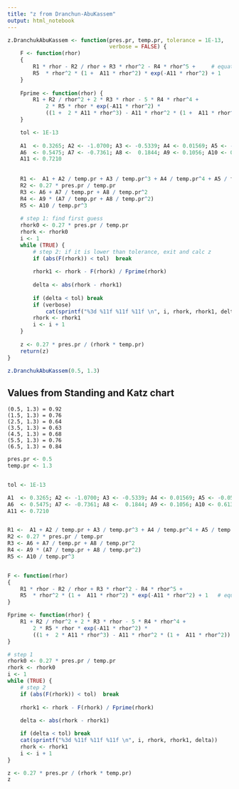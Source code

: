 ```yaml
---
title: "z from Dranchun-AbuKassem"
output: html_notebook
---
```


```r

z.DranchukAbuKassem <- function(pres.pr, temp.pr, tolerance = 1E-13, 
                                verbose = FALSE) {
    F <- function(rhor) 
    {
        R1 * rhor - R2 / rhor + R3 * rhor^2 - R4 * rhor^5 +     # equation 3-41 
        R5  * rhor^2 * (1 +  A11 * rhor^2) * exp(-A11 * rhor^2) + 1  
    }
    
    Fprime <- function(rhor) {
        R1 + R2 / rhor^2 + 2 * R3 * rhor - 5 * R4 * rhor^4 + 
            2 * R5 * rhor * exp(-A11 * rhor^2) * 
            ((1 +  2 * A11 * rhor^3) - A11 * rhor^2 * (1 +  A11 * rhor^2))
    }    

    tol <- 1E-13
    
    A1  <- 0.3265; A2 <- -1.0700; A3 <- -0.5339; A4 <- 0.01569; A5 <- -0.05165
    A6  <- 0.5475; A7 <- -0.7361; A8 <-  0.1844; A9 <- 0.1056; A10 <- 0.6134; 
    A11 <- 0.7210
    
    
    R1 <-  A1 + A2 / temp.pr + A3 / temp.pr^3 + A4 / temp.pr^4 + A5 / temp.pr^5
    R2 <- 0.27 * pres.pr / temp.pr
    R3 <- A6 + A7 / temp.pr + A8 / temp.pr^2
    R4 <- A9 * (A7 / temp.pr + A8 / temp.pr^2)
    R5 <- A10 / temp.pr^3
    
    # step 1: find first guess
    rhork0 <- 0.27 * pres.pr / temp.pr
    rhork <- rhork0
    i <- 1
    while (TRUE) {
        # step 2: if it is lower than tolerance, exit and calc z
        if (abs(F(rhork)) < tol)  break
        
        rhork1 <- rhork - F(rhork) / Fprime(rhork)
        
        delta <- abs(rhork - rhork1)
    
        if (delta < tol) break
        if (verbose) 
            cat(sprintf("%3d %11f %11f %11f \n", i, rhork, rhork1, delta))
        rhork <- rhork1
        i <- i + 1
    }
    
    z <- 0.27 * pres.pr / (rhork * temp.pr)
    return(z)
}    
```


```r
z.DranchukAbuKassem(0.5, 1.3)
```





## Values from Standing and Katz chart


    (0.5, 1.3) = 0.92
    (1.5, 1.3) = 0.76
    (2.5, 1.3) = 0.64
    (3.5, 1.3) = 0.63
    (4.5, 1.3) = 0.68
    (5.5, 1.3) = 0.76
    (6.5, 1.3) = 0.84

```r
pres.pr <- 0.5
temp.pr <- 1.3


tol <- 1E-13

A1  <- 0.3265; A2 <- -1.0700; A3 <- -0.5339; A4 <- 0.01569; A5 <- -0.05165
A6  <- 0.5475; A7 <- -0.7361; A8 <-  0.1844; A9 <- 0.1056; A10 <- 0.6134; 
A11 <- 0.7210


R1 <-  A1 + A2 / temp.pr + A3 / temp.pr^3 + A4 / temp.pr^4 + A5 / temp.pr^5
R2 <- 0.27 * pres.pr / temp.pr
R3 <- A6 + A7 / temp.pr + A8 / temp.pr^2
R4 <- A9 * (A7 / temp.pr + A8 / temp.pr^2)
R5 <- A10 / temp.pr^3


F <- function(rhor) 
{
    R1 * rhor - R2 / rhor + R3 * rhor^2 - R4 * rhor^5 + 
    R5  * rhor^2 * (1 +  A11 * rhor^2) * exp(-A11 * rhor^2) + 1   # equation 3-41
}

Fprime <- function(rhor) {
    R1 + R2 / rhor^2 + 2 * R3 * rhor - 5 * R4 * rhor^4 + 
        2 * R5 * rhor * exp(-A11 * rhor^2) * 
        ((1 +  2 * A11 * rhor^3) - A11 * rhor^2 * (1 +  A11 * rhor^2))
}

# step 1
rhork0 <- 0.27 * pres.pr / temp.pr
rhork <- rhork0
i <- 1
while (TRUE) {
    # step 2
    if (abs(F(rhork)) < tol)  break
    
    rhork1 <- rhork - F(rhork) / Fprime(rhork)
    
    delta <- abs(rhork - rhork1)

    if (delta < tol) break
    cat(sprintf("%3d %11f %11f %11f \n", i, rhork, rhork1, delta))
    rhork <- rhork1
    i <- i + 1
}

z <- 0.27 * pres.pr / (rhork * temp.pr)
z
```

